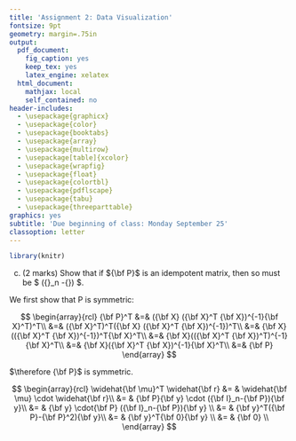 ```yaml
---
title: 'Assignment 2: Data Visualization'
fontsize: 9pt
geometry: margin=.75in
output:
  pdf_document:
    fig_caption: yes
    keep_tex: yes
    latex_engine: xelatex
  html_document:
    mathjax: local
    self_contained: no
header-includes:
  - \usepackage{graphicx}
  - \usepackage{color}
  - \usepackage{booktabs}
  - \usepackage{array}
  - \usepackage{multirow}
  - \usepackage[table]{xcolor}
  - \usepackage{wrapfig}
  - \usepackage{float}
  - \usepackage{colortbl}
  - \usepackage{pdflscape}
  - \usepackage{tabu}
  - \usepackage{threeparttable}
graphics: yes
subtitle: 'Due beginning of class: Monday September 25'
classoption: letter
---
```


```r
library(knitr)
```


(c) (2 marks) Show that if ${\bf P}$ is an idempotent matrix, then so must be $ ({\bf I}_n -{\bf P}) $.


We first show that P is symmetric:

$$
\begin{array}{rcl}
{\bf P}^T &=& ({\bf X} ({\bf X}^T {\bf X})^{-1}{\bf X}^T)^T\\
&=& ({\bf X}^T)^T({\bf X} ({\bf X}^T {\bf X})^{-1})^T\\
&=& {\bf X}(({\bf X}^T {\bf X})^{-1})^T{\bf X}^T\\
&=& {\bf X}(({\bf X}^T {\bf X})^T)^{-1}{\bf X}^T\\
&=& {\bf X}({\bf X}^T {\bf X})^{-1}{\bf X}^T\\
&=& {\bf P}
\end{array}
$$

$\therefore {\bf P}$ is symmetric.

$$
\begin{array}{rcl}
\widehat{\bf \mu}^T \widehat{\bf r} &= & \widehat{\bf \mu} \cdot \widehat{\bf r}\\
&= & {\bf P}{\bf y} \cdot ({\bf I}_n-{\bf P}){\bf y}\\
&= & {\bf y} \cdot{\bf P} ({\bf I}_n-{\bf P}){\bf y} \\
&= & {\bf y}^T({\bf P}-{\bf P}^2){\bf y}\\
&= & {\bf y}^T{\bf 0}{\bf y} \\
&= & {\bf 0} \\
\end{array}
$$